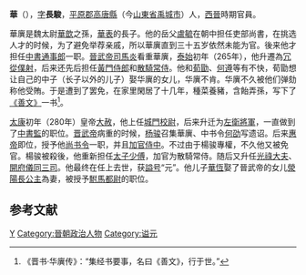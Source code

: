 {{expand|time=2016-12-04T08:05:02+00:00}}
'''華{{ruby|廙|-{zh-cn:yì;zh-tw:ㄧˋ}-}}'''（{{bd|？||？||catIdx=H華}}），[[表字|字]]'''長駿'''，[[平原郡|平原郡]][[高唐縣|高唐縣]]（今[[山東省|山東省]][[禹城市|禹城市]]）人，[[西晉|西晉]]時期官員。

華廙是魏太尉[[華歆|華歆]]之孫，[[华表_(人物)|華表]]的長子。他的岳父[[盧毓|盧毓]]在朝中担任吏部尚書，在挑选人才的时候，为了避免举荐亲戚，所以華廙直到三十五岁依然未能为官。後来他才担任[[中書通事郎|中書通事郎]]一职。[[司馬炎|晉武帝司馬炎]]看重華廙，[[泰始_(西晋)|泰始]]初年（265年），他升遷為[[冗從僕射|冗從僕射]]，后来还先后担任[[黃門侍郎|黃門侍郎]]和[[散騎常侍|散騎常侍]]。他和[[荀勖|荀勖]]、[[何遵_(西晋)|何遵]]等有不快，荀勖想让自己的中子（长子以外的儿子）娶华廙的女儿，华廙不肯。华廙不久被他们弹劾称他受賄。于是遭到了罢免，在家里閑居了十几年，種菜養豬，含飴弄孫，写下了[[《善文》|《善文》]]一书<ref>《晋书·华廙传》：“集经书要事，名曰《善文》，行于世。”</ref>。

[[太康_(西晋)|太康]]初年（280年）皇帝[[大赦|大赦]]，他上任[[城门校尉|城門校尉]]，后来升迁为[[左衛將軍|左衛將軍]]，一直做到了[[中書監|中書監]]的职位。[[晋武帝|晋武帝]]病重的时候，[[杨骏|杨骏]]召集華廙、中书令[[何劭|何劭]]写遗诏。后来[[晉惠帝|惠帝]]即位，授予他[[尚书令|尚书令]]一职，并且[[加官|加官]][[侍中|侍中]]。不过由于楊骏專權，不久他又被免官。楊骏被殺後，他重新担任[[太子少傅|太子少傅]]，加官为散騎常侍。随后又升任[[光祿大夫|光祿大夫]]、[[开府仪同三司|開府儀同三司]]。他最终在任上去世，获[[谥号|謚号]]“元”。他儿子[[華恆|華恆]]娶了晉武帝的女儿[[滎陽長公主|滎陽長公主]]為妻，被授予[[駙馬都尉|駙馬都尉]]的职位。

==参考文献==
<div class="references-small">
<references />
</div>

{{DEFAULTSORT:H}}
[[Category:华姓|Y]]
[[Category:晉朝政治人物|Category:晉朝政治人物]]
[[Category:谥元|Category:谥元]]